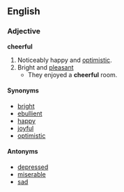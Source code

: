 ==English==

===Adjective===
'''cheerful'''
# Noticeably happy and [[optimistic]].
# Bright and [[pleasant]]
#* They enjoyed a '''cheerful''' room.

====Synonyms====
*[[bright]]
*[[ebullient]]
*[[happy]]
*[[joyful]]
*[[optimistic]]

====Antonyms====
*[[depressed]]
*[[miserable]]
*[[sad]]